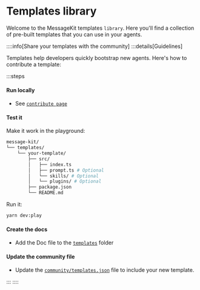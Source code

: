 
# Templates library

Welcome to the MessageKit templates `library`. Here you'll find a collection of pre-built templates that you can use in your agents.

::::info[Share your templates with the community]
:::details[Guidelines]

Templates help developers quickly bootstrap new agents. Here's how to contribute a template:

:::steps

#### Run locally

- See [`contribute page`](/contribute)

#### Test it

Make it work in the playground:

```bash
message-kit/
└── templates/
    └── your-template/
        ├── src/
        │   ├── index.ts
        │   ├── prompt.ts # Optional
        │   └── skills/ # Optional
        │   └── plugins/ # Optional
        ├── package.json
        └── README.md
```

Run it:

```bash
yarn dev:play
```

#### Create the docs

- Add the Doc file to the [`templates`](https://github.com/ephemeraHQ/message-kit/tree/main/packages/docs/pages/templates) folder

#### Update the community file

- Update the [`community/templates.json`](https://github.com/ephemeraHQ/message-kit/tree/main/community/templates.json) file to include your new template.

:::
::::

<List items={templatesData} />

